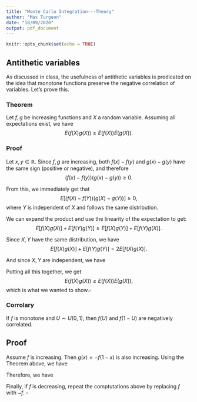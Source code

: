 ```yaml
---
title: "Monte Carlo Integration---Theory"
author: "Max Turgeon"
date: "18/09/2020"
output: pdf_document
---
```


```r
knitr::opts_chunk$set(echo = TRUE)
```

## Antithetic variables

As discussed in class, the usefulness of antithetic variables is predicated on the idea that monotone functions preserve the negative correlation of variables. Let's prove this.

### Theorem

Let $f,g$ be increasing functions and $X$ a random variable. Assuming all expectations exist, we have
$$ E(f(X)g(X)) \geq E(f(X)) E(g(X)).$$

### Proof 

Let $x,y\in\mathbb{R}$. Since $f,g$ are increasing, both $f(x) - f(y)$ and $g(x) - g(y)$ have the same sign (positive or negative), and therefore
$$\left(f(x) - f(y)\right)\left(g(x) - g(y)\right) \geq 0.$$

From this, we immediately get that
$$E\left[\left(f(X) - f(Y)\right)\left(g(X) - g(Y)\right)\right] \geq 0,$$
where $Y$ is independent of $X$ and follows the same distribution.

We can expand the product and use the linearity of the expectation to get:
$$E\left[f(X)g(X)\right] + E\left[f(Y)g(Y)\right] \geq E\left[f(X)g(Y)\right] + E\left[f(Y)g(X)\right].$$

Since $X,Y$ have the same distribution, we have
$$E\left[f(X)g(X)\right] + E\left[f(Y)g(Y)\right] = 2E\left[f(X)g(X)\right].$$

And since $X,Y$ are independent, we have
\begin{align*}
E\left[f(X)g(Y)\right] + E\left[f(Y)g(X)\right] &= E\left[f(X)\right]E\left[g(Y)\right] + E\left[f(Y)\right]E\left[g(X)\right]\\
    &= E\left[f(X)\right]E\left[g(X)\right] + E\left[f(X)\right]E\left[g(X)\right]\\
    &= 2E\left[f(X)\right]E\left[g(X)\right].
\end{align*}

Putting all this together, we get
$$ E(f(X)g(X)) \geq E(f(X)) E(g(X)),$$
which is what we wanted to show.\hfill$\square$

### Corrolary

If $f$ is monotone and $U\sim U(0,1)$, then $f(U)$ and $f(1 - U)$ are negatively correlated.

## Proof

Assume $f$ is increasing. Then $g(x) = -f(1 - x)$ is also increasing. Using the Theorem above, we have
\begin{align*} 
E(f(U)g(U)) \geq E(f(U)) E(g(U)) &\Rightarrow E(-f(U)f(1 - U)) \geq -E(f(U)) E(-f(1 - U))\\
    &\Rightarrow E(f(U)f(1 - U)) \leq E(f(U)) E(f(1 - U)).
\end{align*}

Therefore, we have
\begin{align*}
\mathrm{Cov}(f(U), f(1 - U)) &= E(f(U)f(1 - U)) - E(f(U)) E(f(1 - U))\\
    &\leq 0.
\end{align*}

Finally, if $f$ is decreasing, repeat the comptutations above by replacing $f$ with $-f$. \hfill$\square$
